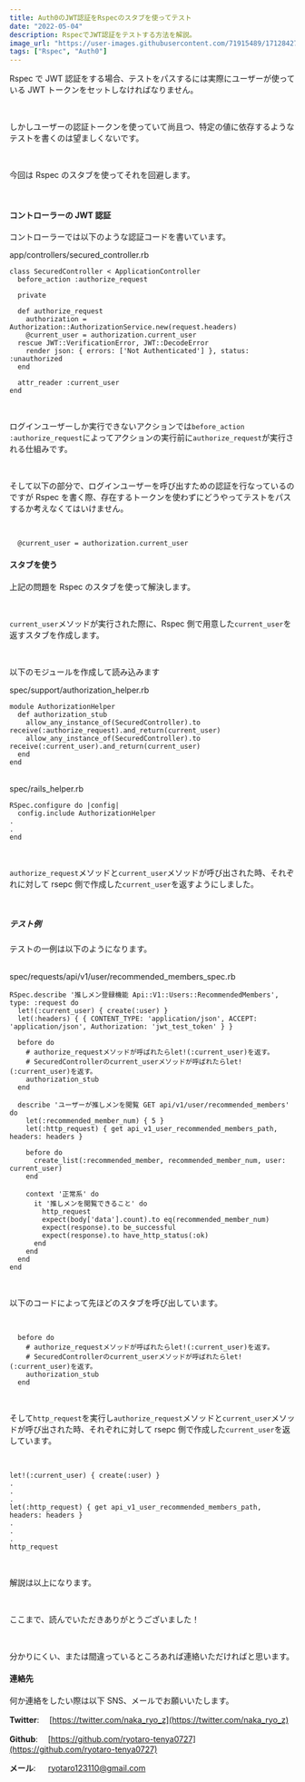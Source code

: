 ```yaml
---
title: Auth0のJWT認証をRspecのスタブを使ってテスト
date: "2022-05-04"
description: RspecでJWT認証をテストする方法を解説。
image_url: "https://user-images.githubusercontent.com/71915489/171284278-bc6f3ef3-68da-43f6-b614-1a32ee9ae5bc.png"
tags: ["Rspec", "Auth0"]
---
```


Rspec で JWT 認証をする場合、テストをパスするには実際にユーザーが使っている JWT トークンをセットしなければなりません。

<br />

しかしユーザーの認証トークンを使っていて尚且つ、特定の値に依存するようなテストを書くのは望ましくないです。

<br />

今回は Rspec のスタブを使ってそれを回避します。

<br />

#### コントローラーの JWT 認証

コントローラーでは以下のような認証コードを書いています。

<div class="gatsby-code-title">
  <span>app/controllers/secured_controller.rb</span>
</div>

```ruby{numberLines:true}
class SecuredController < ApplicationController
  before_action :authorize_request

  private

  def authorize_request
    authorization = Authorization::AuthorizationService.new(request.headers)
    @current_user = authorization.current_user
  rescue JWT::VerificationError, JWT::DecodeError
    render json: { errors: ['Not Authenticated'] }, status: :unauthorized
  end

  attr_reader :current_user
end
```

<br />

ログインユーザーしか実行できないアクションでは`before_action :authorize_request`によってアクションの実行前に`authorize_request`が実行される仕組みです。

<br />

そして以下の部分で、ログインユーザーを呼び出すための認証を行なっているのですが Rspec を書く際、存在するトークンを使わずにどうやってテストをパスするか考えなくてはいけません。

<br />

```ruby{numberLines:true}
  @current_user = authorization.current_user
```

#### スタブを使う

上記の問題を Rspec のスタブを使って解決します。

<br />

`current_user`メソッドが実行された際に、Rspec 側で用意した`current_user`を返すスタブを作成します。

<br />

以下のモジュールを作成して読み込みます

<div class="gatsby-code-title">
  <span>spec/support/authorization_helper.rb</span>
</div>

```ruby{numberLines:true}
module AuthorizationHelper
  def authorization_stub
    allow_any_instance_of(SecuredController).to receive(:authorize_request).and_return(current_user)
    allow_any_instance_of(SecuredController).to receive(:current_user).and_return(current_user)
  end
end
```

<br />

<div class="gatsby-code-title">
  <span>spec/rails_helper.rb</span>
</div>

```ruby{numberLines:true}
RSpec.configure do |config|
  config.include AuthorizationHelper
.
.
end
```

<br />

`authorize_request`メソッドと`current_user`メソッドが呼び出された時、それぞれに対して rsepc 側で作成した`current_user`を返すようにしました。

<br />

##### テスト例

テストの一例は以下のようになります。

<br />

<div class="gatsby-code-title">
  <span>spec/requests/api/v1/user/recommended_members_spec.rb</span>
</div>

```ruby{numberLines:true}
RSpec.describe '推しメン登録機能 Api::V1::Users::RecommendedMembers', type: :request do
  let!(:current_user) { create(:user) }
  let(:headers) { { CONTENT_TYPE: 'application/json', ACCEPT: 'application/json', Authorization: 'jwt_test_token' } }

  before do
    # authorize_requestメソッドが呼ばれたらlet!(:current_user)を返す。
    # SecuredControllerのcurrent_userメソッドが呼ばれたらlet!(:current_user)を返す。
    authorization_stub
  end

  describe 'ユーザーが推しメンを閲覧 GET api/v1/user/recommended_members' do
    let(:recommended_member_num) { 5 }
    let(:http_request) { get api_v1_user_recommended_members_path, headers: headers }

    before do
      create_list(:recommended_member, recommended_member_num, user: current_user)
    end

    context '正常系' do
      it '推しメンを閲覧できること' do
        http_request
        expect(body['data'].count).to eq(recommended_member_num)
        expect(response).to be_successful
        expect(response).to have_http_status(:ok)
      end
    end
  end
end
```

<br />

以下のコードによって先ほどのスタブを呼び出しています。

<br />

```ruby{numberLines:true}
  before do
    # authorize_requestメソッドが呼ばれたらlet!(:current_user)を返す。
    # SecuredControllerのcurrent_userメソッドが呼ばれたらlet!(:current_user)を返す。
    authorization_stub
  end
```

<br />

そして`http_request`を実行し`authorize_request`メソッドと`current_user`メソッドが呼び出された時、それぞれに対して rsepc 側で作成した`current_user`を返しています。

<br />

```ruby{numberLines:true}
let!(:current_user) { create(:user) }
.
.
.
let(:http_request) { get api_v1_user_recommended_members_path, headers: headers }
.
.
.
http_request
```

<br />

解説は以上になります。

<br />

ここまで、読んでいただきありがとうございました！

<br />

分かりにくい、または間違っているところあれば連絡いただければと思います。

#### 連絡先

何か連絡をしたい際は以下 SNS、メールでお願いいたします。

**Twitter**: 　[https://twitter.com/naka_ryo_z](https://twitter.com/naka_ryo_z)

**Github**: 　[https://github.com/ryotaro-tenya0727](https://github.com/ryotaro-tenya0727)

**メール**: 　 ryotaro123110@gmail.com
